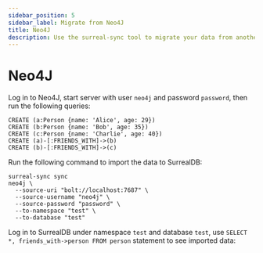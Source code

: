```yaml
---
sidebar_position: 5
sidebar_label: Migrate from Neo4J
title: Neo4J
description: Use the surreal-sync tool to migrate your data from another database to SurrealDB.
---
```


# Neo4J

Log in to Neo4J, start server with user `neo4j` and password `password`, then run the following queries:

```title="Sample Neo4J data"
CREATE (a:Person {name: 'Alice', age: 29})
CREATE (b:Person {name: 'Bob', age: 35})
CREATE (c:Person {name: 'Charlie', age: 40})
CREATE (a)-[:FRIENDS_WITH]->(b)
CREATE (b)-[:FRIENDS_WITH]->(c)
```

Run the following command to import the data to SurrealDB:

```
surreal-sync sync
neo4j \
  --source-uri "bolt://localhost:7687" \
  --source-username "neo4j" \
  --source-password "password" \
  --to-namespace "test" \
  --to-database "test"
```

Log in to SurrealDB under namespace `test` and database `test`, use `SELECT *, friends_with->person FROM person` statement to see imported data:

```surql title="Result"

```